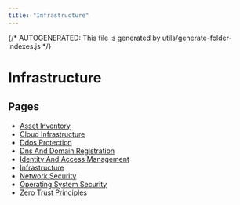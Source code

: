 ```yaml
---
title: "Infrastructure"
---
```


{/* AUTOGENERATED: This file is generated by utils/generate-folder-indexes.js */}

# Infrastructure

## Pages

- [Asset Inventory](/infrastructure/asset-inventory)
- [Cloud Infrastructure](/infrastructure/cloud)
- [Ddos Protection](/infrastructure/ddos-protection)
- [Dns And Domain Registration](/infrastructure/dns-and-domain-registration)
- [Identity And Access Management](/infrastructure/identity-and-access-management)
- [Infrastructure](/infrastructure/overview)
- [Network Security](/infrastructure/network-security)
- [Operating System Security](/infrastructure/operating-system-security)
- [Zero Trust Principles](/infrastructure/zero-trust-principles)
